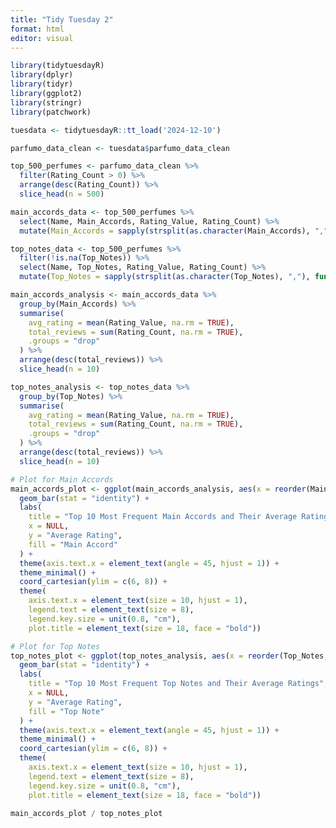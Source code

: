 ```yaml
---
title: "Tidy Tuesday 2"
format: html
editor: visual
---
```


```r
library(tidytuesdayR)
library(dplyr)
library(tidyr)
library(ggplot2)
library(stringr)
library(patchwork)

tuesdata <- tidytuesdayR::tt_load('2024-12-10')
```

```r
parfumo_data_clean <- tuesdata$parfumo_data_clean
```


```r
top_500_perfumes <- parfumo_data_clean %>%
  filter(Rating_Count > 0) %>%
  arrange(desc(Rating_Count)) %>%
  slice_head(n = 500)

main_accords_data <- top_500_perfumes %>%
  select(Name, Main_Accords, Rating_Value, Rating_Count) %>%
  mutate(Main_Accords = sapply(strsplit(as.character(Main_Accords), ","), function(x) trimws(x[1])))

top_notes_data <- top_500_perfumes %>%
  filter(!is.na(Top_Notes)) %>%
  select(Name, Top_Notes, Rating_Value, Rating_Count) %>%
  mutate(Top_Notes = sapply(strsplit(as.character(Top_Notes), ","), function(x) trimws(x[1])))

main_accords_analysis <- main_accords_data %>%
  group_by(Main_Accords) %>%
  summarise(
    avg_rating = mean(Rating_Value, na.rm = TRUE),
    total_reviews = sum(Rating_Count, na.rm = TRUE),
    .groups = "drop"
  ) %>%
  arrange(desc(total_reviews)) %>%
  slice_head(n = 10)

top_notes_analysis <- top_notes_data %>%
  group_by(Top_Notes) %>%
  summarise(
    avg_rating = mean(Rating_Value, na.rm = TRUE),
    total_reviews = sum(Rating_Count, na.rm = TRUE),
    .groups = "drop"
  ) %>%
  arrange(desc(total_reviews)) %>%
  slice_head(n = 10)
```
```r
# Plot for Main Accords
main_accords_plot <- ggplot(main_accords_analysis, aes(x = reorder(Main_Accords, avg_rating), y = avg_rating, fill = Main_Accords)) +
  geom_bar(stat = "identity") +
  labs(
    title = "Top 10 Most Frequent Main Accords and Their Average Ratings",
    x = NULL,
    y = "Average Rating",
    fill = "Main Accord"
  ) +
  theme(axis.text.x = element_text(angle = 45, hjust = 1)) +
  theme_minimal() +
  coord_cartesian(ylim = c(6, 8)) +
  theme(
    axis.text.x = element_text(size = 10, hjust = 1), 
    legend.text = element_text(size = 8),
    legend.key.size = unit(0.8, "cm"),
    plot.title = element_text(size = 18, face = "bold"))
```

```r
# Plot for Top Notes
top_notes_plot <- ggplot(top_notes_analysis, aes(x = reorder(Top_Notes, avg_rating), y = avg_rating, fill = Top_Notes)) +
  geom_bar(stat = "identity") +
  labs(
    title = "Top 10 Most Frequent Top Notes and Their Average Ratings",
    x = NULL,
    y = "Average Rating",
    fill = "Top Note"
  ) +
  theme(axis.text.x = element_text(angle = 45, hjust = 1)) +
  theme_minimal() +
  coord_cartesian(ylim = c(6, 8)) +
  theme(
    axis.text.x = element_text(size = 10, hjust = 1), 
    legend.text = element_text(size = 8),
    legend.key.size = unit(0.8, "cm"),
    plot.title = element_text(size = 18, face = "bold"))

main_accords_plot / top_notes_plot

```

